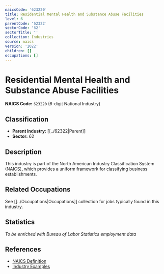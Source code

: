 ```yaml
---
naicsCode: '623220'
title: Residential Mental Health and Substance Abuse Facilities
level: 6
parentCode: '62322'
sectorCode: '62'
sectorTitle: ''
collection: Industries
source: naics
version: '2022'
children: []
occupations: []
---
```

# Residential Mental Health and Substance Abuse Facilities

**NAICS Code:** `623220` (6-digit National Industry)

## Classification

- **Parent Industry:** [[../62322|Parent]]
- **Sector:** 62

## Description

This industry is part of the North American Industry Classification System (NAICS), which provides a uniform framework for classifying business establishments.

## Related Occupations

See [[../Occupations|Occupations]] collection for jobs typically found in this industry.

## Statistics

*To be enriched with Bureau of Labor Statistics employment data*

## References

- [NAICS Definition](https://www.census.gov/naics/)
- [Industry Examples](https://www.census.gov/naics/2022NAICS/)
